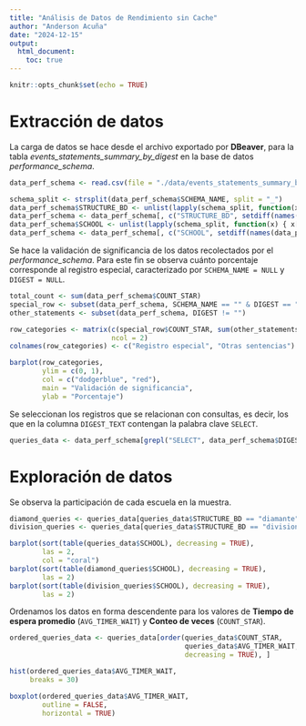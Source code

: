 ```yaml
---
title: "Análisis de Datos de Rendimiento sin Cache"
author: "Anderson Acuña"
date: "2024-12-15"
output: 
  html_document: 
    toc: true
---
```


```r
knitr::opts_chunk$set(echo = TRUE)
```

# Extracción de datos

La carga de datos se hace desde el archivo exportado por **DBeaver**, para la 
tabla *events_statements_summary_by_digest* en la base de datos 
*performance_schema*.
```r
data_perf_schema <- read.csv(file = "./data/events_statements_summary_by_digest_202412151135.csv")

schema_split <- strsplit(data_perf_schema$SCHEMA_NAME, split = "_")
data_perf_schema$STRUCTURE_BD <- unlist(lapply(schema_split, function(x) { x[1] }))
data_perf_schema <- data_perf_schema[, c("STRUCTURE_BD", setdiff(names(data_perf_schema), "STRUCTURE_BD"))]
data_perf_schema$SCHOOL <- unlist(lapply(schema_split, function(x) { x[2] }))
data_perf_schema <- data_perf_schema[, c("SCHOOL", setdiff(names(data_perf_schema), "SCHOOL"))]
```

Se hace la validación de significancia de los datos recolectados por el 
*performance_schema*. Para este fin se observa cuánto porcentaje corresponde al 
registro especial, caracterizado por `SCHEMA_NAME = NULL` y `DIGEST = NULL`.
```r
total_count <- sum(data_perf_schema$COUNT_STAR)
special_row <- subset(data_perf_schema, SCHEMA_NAME == "" & DIGEST == "")
other_statements <- subset(data_perf_schema, DIGEST != "")

row_categories <- matrix(c(special_row$COUNT_STAR, sum(other_statements$COUNT_STAR)) / total_count, 
                         ncol = 2)
colnames(row_categories) <- c("Registro especial", "Otras sentencias")

barplot(row_categories, 
        ylim = c(0, 1), 
        col = c("dodgerblue", "red"), 
        main = "Validación de significancia", 
        ylab = "Porcentaje")
```

Se seleccionan los registros que se relacionan con consultas, es decir, los que 
en la columna `DIGEST_TEXT` contengan la palabra clave `SELECT`.
```r
queries_data <- data_perf_schema[grepl("SELECT", data_perf_schema$DIGEST_TEXT), ]
```


# Exploración de datos

Se observa la participación de cada escuela en la muestra.
```r
diamond_queries <- queries_data[queries_data$STRUCTURE_BD == "diamante", ]
division_queries <- queries_data[queries_data$STRUCTURE_BD == "division", ]

barplot(sort(table(queries_data$SCHOOL), decreasing = TRUE), 
        las = 2, 
        col = "coral")
barplot(sort(table(diamond_queries$SCHOOL), decreasing = TRUE), 
        las = 2)
barplot(sort(table(division_queries$SCHOOL), decreasing = TRUE), 
        las = 2)
```


Ordenamos los datos en forma descendente para los valores de **Tiempo de espera 
promedio** (`AVG_TIMER_WAIT`) y **Conteo de veces** (`COUNT_STAR`).
```r
ordered_queries_data <- queries_data[order(queries_data$COUNT_STAR, 
                                           queries_data$AVG_TIMER_WAIT, 
                                           decreasing = TRUE), ]
```

```r
hist(ordered_queries_data$AVG_TIMER_WAIT, 
     breaks = 30)

boxplot(ordered_queries_data$AVG_TIMER_WAIT, 
        outline = FALSE, 
        horizontal = TRUE)
```

